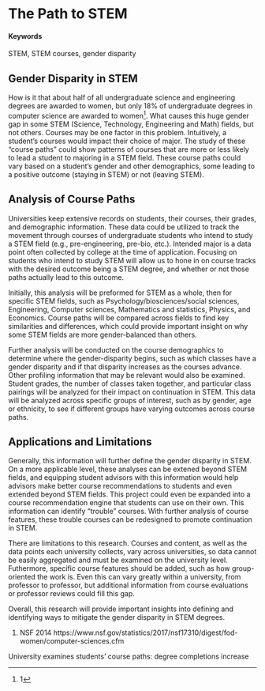# The Path to STEM {#STEM-path}

#### Keywords

STEM, STEM courses, gender disparity

## Gender Disparity in STEM

How is it that about half of all undergraduate science and engineering degrees are awarded to women, but only 18% of undergraduate degrees in computer science are awarded to women^[1]. 
What causes this huge gender gap in some STEM (Science, Technology, Engineering and Math) fields, but not others. 
Courses may be one factor in this problem. 
Intuitively, a student's courses would impact their choice of major. 
The study of these "course paths" could show patterns of courses that are more or less likely to lead a student to majoring in a STEM field. 
These course paths could vary based on a student's gender and other demographics, some leading to a positive outcome (staying in STEM) or not (leaving STEM).

## Analysis of Course Paths

Universities keep extensive records on students, their courses, their grades, and demographic information. 
These data could be utilized to track the movement through courses of undergraduate students who intend to study a STEM field (e.g., pre-engineering, pre-bio, etc.). 
Intended major is a data point often collected by college at the time of application. 
Focusing on students who intend to study STEM will allow us to hone in on course tracks with the desired outcome being a STEM degree, and whether or not those paths actually lead to this outcome.

Initially, this analysis will be preformed for STEM as a whole, then for specific STEM fields, such as Psychology/biosciences/social sciences, Engineering, Computer sciences, Mathematics and statistics, Physics, and Economics. 
Course paths will be compared across fields to find key similarities and differences, which could provide important insight on why some STEM fields are more gender-balanced than others.

Further analysis will be conducted on the course demographics to determine where the gender-disparity begins, such as which classes have a gender disparity and if that disparity increases as the courses advance. 
Other profiling information that may be relevant would also be examined. 
Student grades, the number of classes taken together, and particular class pairings will be analyzed for their impact on continuation in STEM. 
This data will be analyzed across specific groups of interest, such as by gender, age or ethnicity, to see if different groups have varying outcomes across course paths.

## Applications and Limitations

Generally, this information will further define the gender disparity in STEM. 
On a more applicable level, these analyses can be extened beyond STEM fields, and equipping student advisors with this information would help advisors make better course recommendations to students and even extended beyond STEM fields. 
This project could even be expanded into a course recommendation engine that students can use on their own. 
This information can identify "trouble" courses. 
With further analysis of course features, these trouble courses can be redesigned to promote continuation in STEM. 

There are limitations to this research. 
Courses and content, as well as the data points each university collects, vary across universities, so data cannot be easily aggregated and must be examined on the university level. 
Futhermore, specific course features should be added, such as how group-oriented the work is. 
Even this can vary greatly within a university, from professor to professor, but additional information from course evaluations or professor reviews could fill this gap. 

Overall, this research will provide important insights into defining and identifying ways to mitigate the gender disparity in STEM degrees. 

1. NSF 2014 https://www.nsf.gov/statistics/2017/nsf17310/digest/fod-women/computer-sciences.cfm

University examines students' course paths: degree completions increase
